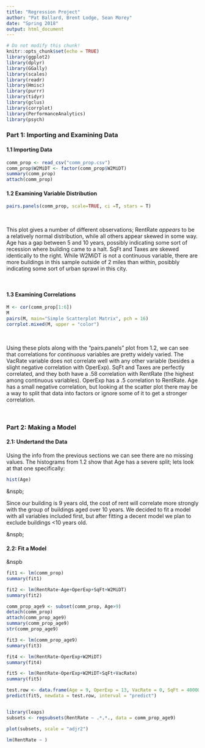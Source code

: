 ```yaml
---
title: "Regression Project"
author: "Pat Ballard, Brent Lodge, Sean Morey"
date: "Spring 2018"
output: html_document
---
```


```r
# Do not modify this chunk!
knitr::opts_chunk$set(echo = TRUE)
library(ggplot2)
library(dplyr)
library(GGally)
library(scales)
library(readr)
library(Hmisc)
library(purrr)
library(tidyr)
library(gclus)
library(corrplot)
library(PerformanceAnalytics)
library(psych)
```

### Part 1: Importing and Examining Data

#### 1.1 Importing Data

```r
comm_prop <- read_csv("comm_prop.csv")
comm_prop$W2MiDT <- factor(comm_prop$W2MiDT)
summary(comm_prop)
attach(comm_prop)
```
#### 1.2 Examining Variable Distribution

```r
pairs.panels(comm_prop, scale=TRUE, ci =T, stars = T)
```
&nbsp;

This plot gives a number of different observations; RentRate *appears* to be a relatively normal distribution, while all others appear skewed in some way. Age has a gap between 5 and 10 years, possibly indicating some sort of recession where building came to a halt. SqFt and Taxes are skewed identically to the right. While W2MiDT is not a continuous variable, there are more buildings in this sample outside of 2 miles than within, posibbly indicating some sort of urban sprawl in this city.

&nbsp;

#### 1.3 Examining Correlations

```r
M <- cor(comm_prop[1:6])
M
pairs(M, main="Simple Scatterplot Matrix", pch = 16)
corrplot.mixed(M, upper = "color")

```
&nbsp;

Using these plots along with the "pairs.panels" plot from 1.2, we can see that correlations for *continuous* variables are pretty widely varied. The VacRate variable does not correlate well with any other variable (besides a slight negative correlation with OperExp). SqFt and Taxes are perfectly correlated, and they both have a .58 correlation with RentRate (the highest among continuous variables). OperExp has a .5 correlation to RentRate. Age has a small negative correlation, but looking at the scatter plot there may be a way to split that data into factors or ignore some of it to get a stronger correlation.

&nbsp;

### Part 2: Making a Model

#### 2.1: Undertand the Data
Using the info from the previous sections we can see there are no missing values. The histograms from 1.2 show that Age has a severe split; lets look at that one specifically:

``` r
hist(Age)
```

&nspb;

Since our building is 9 years old, the cost of rent will correlate more strongly with the group of buildings aged over 10 years. We decided to fit a model with all variables included first, but after fitting a decent model we plan to exclude buildings <10 years old.

&nspb;

#### 2.2: Fit a Model
&nspb


``` r
fit1 <- lm(comm_prop)
summary(fit1)
```

``` r
fit2 <- lm(RentRate~Age+OperExp+SqFt+W2MiDT)
summary(fit2)
```

``` r
comm_prop_age9 <- subset(comm_prop, Age>9)
detach(comm_prop)
attach(comm_prop_age9)
summary(comm_prop_age9)
str(comm_prop_age9)
```

``` r
fit3 <- lm(comm_prop_age9)
summary(fit3)
```

``` r
fit4 <- lm(RentRate~OperExp+W2MiDT)
summary(fit4)
```

``` r
fit5 <- lm(RentRate~OperExp+W2MiDT+SqFt+VacRate)
summary(fit5)
```

``` r
test.row <- data.frame(Age = 9, OperExp = 13, VacRate = 0, SqFt = 40000, Taxes = .540, W2MiDT = as.factor(0))
predict(fit5, newdata = test.row, interval = "predict")


library(leaps)
subsets <- regsubsets(RentRate ~ .*.*., data = comm_prop_age9)

plot(subsets, scale = "adjr2")
```

``` r
lm(RentRate ~ )
```
